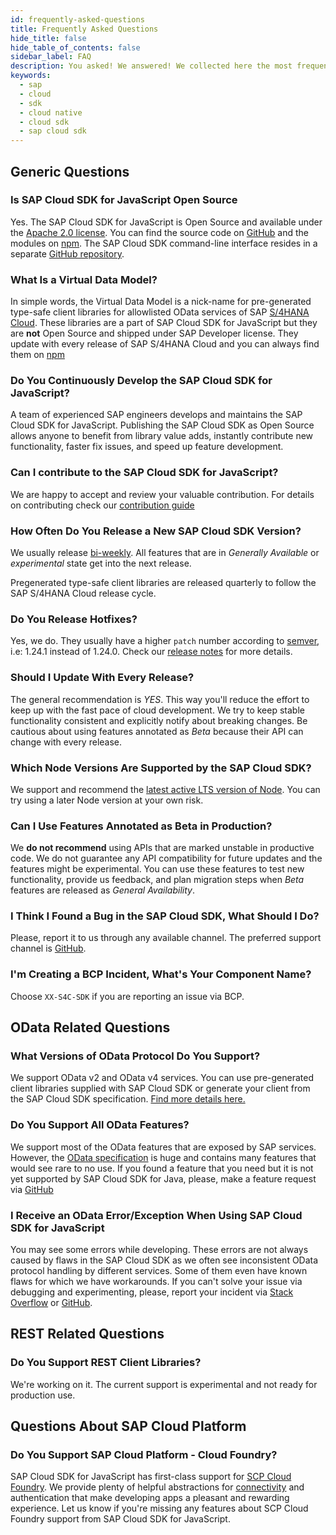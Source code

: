 ```yaml
---
id: frequently-asked-questions
title: Frequently Asked Questions
hide_title: false
hide_table_of_contents: false
sidebar_label: FAQ
description: You asked! We answered! We collected here the most frequent question about SAP Cloud SDK for JavaScript.
keywords:
  - sap
  - cloud
  - sdk
  - cloud native
  - cloud sdk
  - sap cloud sdk
---
```


## Generic Questions

### Is SAP Cloud SDK for JavaScript Open Source

Yes.
The SAP Cloud SDK for JavaScript is Open Source and available under the [Apache 2.0 license](https://www.apache.org/licenses/LICENSE-2.0).
You can find the source code on [GitHub](https://github.com/SAP/cloud-sdk-js) and the modules on [npm](https://www.npmjs.com/search?q=%40sap-cloud-sdk).
The SAP Cloud SDK command-line interface resides in a separate [GitHub repository](https://github.com/sap/cloud-sdk-cli).

### What Is a Virtual Data Model?

In simple words, the Virtual Data Model is a nick-name for pre-generated type-safe client libraries for allowlisted OData services of SAP [S/4HANA Cloud](https://www.sap.com/germany/products/s4hana-erp.html).
These libraries are a part of SAP Cloud SDK for JavaScript but they are **not** Open Source and shipped under SAP Developer license.
They update with every release of SAP S/4HANA Cloud and you can always find them on [npm](https://www.npmjs.com/search?q=%40sap%2Fcloud-sdk-vdm-*)

### Do You Continuously Develop the SAP Cloud SDK for JavaScript?

A team of experienced SAP engineers develops and maintains the SAP Cloud SDK for JavaScript.
Publishing the SAP Cloud SDK as Open Source allows anyone to benefit from library value adds, instantly contribute new functionality, faster fix issues, and speed up feature development.

### Can I contribute to the SAP Cloud SDK for JavaScript?

We are happy to accept and review your valuable contribution.
For details on contributing check our [contribution guide](https://github.com/SAP/cloud-sdk/blob/main/CONTRIBUTING.md)

### How Often Do You Release a New SAP Cloud SDK Version?

We usually release [bi-weekly](https://github.com/SAP/cloud-sdk-js/releases).
All features that are in _Generally Available_ or _experimental_ state get into the next release.

Pregenerated type-safe client libraries are released quarterly to follow the SAP S/4HANA Cloud release cycle.

### Do You Release Hotfixes?

Yes, we do.
They usually have a higher `patch` number according to [semver](https://semver.org/), i.e: 1.24.1 instead of 1.24.0.
Check our [release notes](https://github.com/SAP/cloud-sdk-js/releases) for more details.

### Should I Update With Every Release?

The general recommendation is _YES_.
This way you'll reduce the effort to keep up with the fast pace of cloud development.
We try to keep stable functionality consistent and explicitly notify about breaking changes.
Be cautious about using features annotated as _Beta_ because their API can change with every release.

### Which Node Versions Are Supported by the SAP Cloud SDK?

We support and recommend the [latest active LTS version of Node](https://nodejs.org/en/about/releases/).
You can try using a later Node version at your own risk.

### Can I Use Features Annotated as Beta in Production?

We **do not recommend** using APIs that are marked unstable in productive code.
We do not guarantee any API compatibility for future updates and the features might be experimental.
You can use these features to test new functionality, provide us feedback, and plan migration steps when _Beta_ features are released as _General Availability_.

### I Think I Found a Bug in the SAP Cloud SDK, What Should I Do?

Please, report it to us through any available channel.
The preferred support channel is [GitHub](https://github.com/SAP/cloud-sdk-js/issues/new/choose).

### I'm Creating a BCP Incident, What's Your Component Name?

Choose `XX-S4C-SDK` if you are reporting an issue via BCP.

## OData Related Questions

### What Versions of OData Protocol Do You Support?

We support OData v2 and OData v4 services.
You can use pre-generated client libraries supplied with SAP Cloud SDK or generate your client from the SAP Cloud SDK specification.
[Find more details here.](features/odata/overview)

### Do You Support All OData Features?

We support most of the OData features that are exposed by SAP services.
However, the [OData specification](https://www.odata.org/documentation/) is huge and contains many features that would see rare to no use.
If you found a feature that you need but it is not yet supported by SAP Cloud SDK for Java, please, make a feature request via [GitHub](https://github.com/SAP/cloud-sdk-js/issues/new/choose)

### I Receive an OData Error/Exception When Using SAP Cloud SDK for JavaScript

You may see some errors while developing.
These errors are not always caused by flaws in the SAP Cloud SDK as we often see inconsistent OData protocol handling by different services.
Some of them even have known flaws for which we have workarounds.
If you can't solve your issue via debugging and experimenting, please, report your incident via [Stack Overflow](https://stackoverflow.com/questions/tagged/sap-cloud-sdk) or [GitHub](https://github.com/SAP/cloud-sdk-js/issues/new/choose).

## REST Related Questions

### Do You Support REST Client Libraries?

We're working on it.
The current support is experimental and not ready for production use.

## Questions About SAP Cloud Platform

### Do You Support SAP Cloud Platform - Cloud Foundry?

SAP Cloud SDK for JavaScript has first-class support for [SCP Cloud Foundry](https://www.sap.com/products/cloud-platform.html).
We provide plenty of helpful abstractions for [connectivity](features/connectivity/destination-js-sdk) and authentication that make developing apps a pleasant and rewarding experience.
Let us know if you're missing any features about SCP Cloud Foundry support from SAP Cloud SDK for JavaScript.
